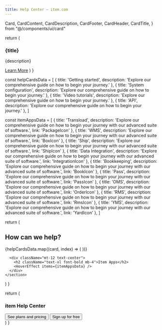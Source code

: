 ```yaml
---
title: Help Center – item.com
---
```


  Card,
  CardContent,
  CardDescription,
  CardFooter,
  CardHeader,
  CardTitle,
} from "@/components/ui/card"

  return (
    <Card className="flex flex-col items-center justify-center p-4 space-y-4 border border-border rounded-md shadow-sm hover:shadow-md">
      <CardHeader>
      </CardHeader>
      <CardContent>
        <h3 className="text-lg font-semibold">{title}</h3>
        <p className="text-sm text-muted-foreground">{description}</p>
      </CardContent>
      <CardFooter>
        <a href="#" className="text-primary hover:underline">Learn More</a>
      </CardFooter>
    </Card>
  )
}

  const helpCardsData = [
    { title: 'Getting started', description: 'Explore our comprehensive guide on how to begin your journey.' },
    { title: 'System configuration', description: 'Explore our comprehensive guide on how to begin your journey.' },
    { title: 'Video tutorials', description: 'Explore our comprehensive guide on how to begin your journey.' },
    { title: 'API', description: 'Explore our comprehensive guide on how to begin your journey.' },
  ]

  const itemAppsData = [
    { title: 'Transload', description: 'Explore our comprehensive guide on how to begin your journey with our advanced suite of software.', link: 'PackageIcon' },
    { title: 'WMS', description: 'Explore our comprehensive guide on how to begin your journey with our advanced suite of software.', link: 'BoxIcon' },
    { title: 'Ship', description: 'Explore our comprehensive guide on how to begin your journey with our advanced suite of software.', link: 'ShipIcon' },
    { title: 'Data Integration', description: 'Explore our comprehensive guide on how to begin your journey with our advanced suite of software.', link: 'IntegrationIcon' },
    { title: 'Bookkeeping', description: 'Explore our comprehensive guide on how to begin your journey with our advanced suite of software.', link: 'BookIcon' },
    { title: 'Pass', description: 'Explore our comprehensive guide on how to begin your journey with our advanced suite of software.', link: 'PassIcon' },
    { title: 'OMS', description: 'Explore our comprehensive guide on how to begin your journey with our advanced suite of software.', link: 'OrderIcon' },
    { title: 'RMS', description: 'Explore our comprehensive guide on how to begin your journey with our advanced suite of software.', link: 'RmsIcon' },
    { title: 'YMS', description: 'Explore our comprehensive guide on how to begin your journey with our advanced suite of software.', link: 'YardIcon' },
  ]

  return (
    <section id="help-center" className="container py-14">
      <div className="text-center">
        <h1 className="text-2xl font-bold mb-8">How can we help?</h1>
        <div className="grid grid-cols-1 sm:grid-cols-2 lg:grid-cols-4 gap-6">
          {helpCardsData.map((card, index) => (
            <HelpCard key={index} title={card.title} description={card.description} icon={card.icon} />
          ))}
        </div>
      </div>

      <div className="mt-12 text-center">
        <h2 className="text-xl font-bold mb-4">Item Apps</h2>
        <HoverEffect items={itemAppsData} />
      </div>
    </section>
  )
}

  return (
    <section id="hero">
      <BackgroundGradientAnimation>
          <div className="container z-10 flex flex-col items-center gap-6 text-center h-full justify-center absolute inset-0 px-4 pointer-events-none ">
              <h1 className="text-7xl font-extrabold text-primary-foreground">item Help Center</h1>
              <div className="flex space-x-4 z-10">
                <Link href="/pricing">
                  <Button variant="default">See plans and pricing</Button>
                </Link>
                <Link href="/signup">
                  <Button variant="outline">Sign up for free</Button>
                </Link>
              </div>
            </div>
      </BackgroundGradientAnimation>
    </section>
  )
}

<div className="home-content">
  <div className="content-container">
    <Hero />
    <HelpCenter />
  </div>
</div>
